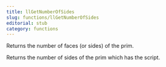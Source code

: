 ```yaml
---
title: llGetNumberOfSides
slug: functions/llGetNumberOfSides
editorial: stub
category: functions
---
```


<LSLFunction
	name="llGetNumberOfSides"
	returnType="integer"
/>

Returns the number of faces (or sides) of the prim.

Returns the number of sides of the prim which has the script.

